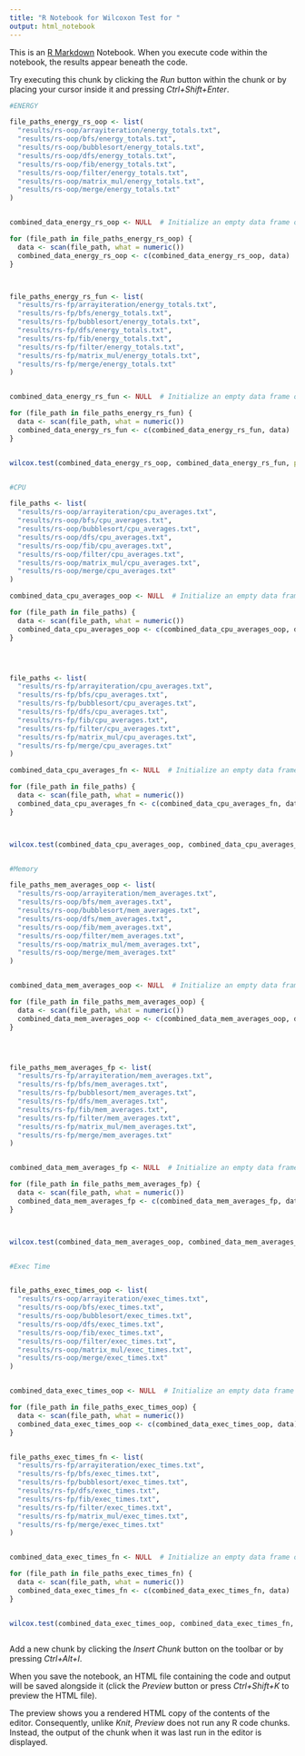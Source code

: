 ```yaml
---
title: "R Notebook for Wilcoxon Test for "
output: html_notebook
---
```


This is an [R Markdown](http://rmarkdown.rstudio.com) Notebook. When you execute code within the notebook, the results appear beneath the code. 

Try executing this chunk by clicking the *Run* button within the chunk or by placing your cursor inside it and pressing *Ctrl+Shift+Enter*. 

```r

#ENERGY

file_paths_energy_rs_oop <- list(
  "results/rs-oop/arrayiteration/energy_totals.txt",
  "results/rs-oop/bfs/energy_totals.txt",
  "results/rs-oop/bubblesort/energy_totals.txt",
  "results/rs-oop/dfs/energy_totals.txt",
  "results/rs-oop/fib/energy_totals.txt",
  "results/rs-oop/filter/energy_totals.txt",
  "results/rs-oop/matrix_mul/energy_totals.txt",
  "results/rs-oop/merge/energy_totals.txt"
)


combined_data_energy_rs_oop <- NULL  # Initialize an empty data frame or vector

for (file_path in file_paths_energy_rs_oop) {
  data <- scan(file_path, what = numeric())
  combined_data_energy_rs_oop <- c(combined_data_energy_rs_oop, data)  # Combine data from each file
}



file_paths_energy_rs_fun <- list(
  "results/rs-fp/arrayiteration/energy_totals.txt",
  "results/rs-fp/bfs/energy_totals.txt",
  "results/rs-fp/bubblesort/energy_totals.txt",
  "results/rs-fp/dfs/energy_totals.txt",
  "results/rs-fp/fib/energy_totals.txt",
  "results/rs-fp/filter/energy_totals.txt",
  "results/rs-fp/matrix_mul/energy_totals.txt",
  "results/rs-fp/merge/energy_totals.txt"
)


combined_data_energy_rs_fun <- NULL  # Initialize an empty data frame or vector

for (file_path in file_paths_energy_rs_fun) {
  data <- scan(file_path, what = numeric())
  combined_data_energy_rs_fun <- c(combined_data_energy_rs_fun, data)  # Combine data from each file
}


wilcox.test(combined_data_energy_rs_oop, combined_data_energy_rs_fun, paired=TRUE) 


#CPU

file_paths <- list(
  "results/rs-oop/arrayiteration/cpu_averages.txt",
  "results/rs-oop/bfs/cpu_averages.txt",
  "results/rs-oop/bubblesort/cpu_averages.txt",
  "results/rs-oop/dfs/cpu_averages.txt",
  "results/rs-oop/fib/cpu_averages.txt",
  "results/rs-oop/filter/cpu_averages.txt",
  "results/rs-oop/matrix_mul/cpu_averages.txt",
  "results/rs-oop/merge/cpu_averages.txt"
)

combined_data_cpu_averages_oop <- NULL  # Initialize an empty data frame or vector

for (file_path in file_paths) {
  data <- scan(file_path, what = numeric())
  combined_data_cpu_averages_oop <- c(combined_data_cpu_averages_oop, data)  # Combine data from each file
}




file_paths <- list(
  "results/rs-fp/arrayiteration/cpu_averages.txt",
  "results/rs-fp/bfs/cpu_averages.txt",
  "results/rs-fp/bubblesort/cpu_averages.txt",
  "results/rs-fp/dfs/cpu_averages.txt",
  "results/rs-fp/fib/cpu_averages.txt",
  "results/rs-fp/filter/cpu_averages.txt",
  "results/rs-fp/matrix_mul/cpu_averages.txt",
  "results/rs-fp/merge/cpu_averages.txt"
)

combined_data_cpu_averages_fn <- NULL  # Initialize an empty data frame or vector

for (file_path in file_paths) {
  data <- scan(file_path, what = numeric())
  combined_data_cpu_averages_fn <- c(combined_data_cpu_averages_fn, data)  # Combine data from each file
}



wilcox.test(combined_data_cpu_averages_oop, combined_data_cpu_averages_fn, paired=TRUE) 


#Memory

file_paths_mem_averages_oop <- list(
  "results/rs-oop/arrayiteration/mem_averages.txt",
  "results/rs-oop/bfs/mem_averages.txt",
  "results/rs-oop/bubblesort/mem_averages.txt",
  "results/rs-oop/dfs/mem_averages.txt",
  "results/rs-oop/fib/mem_averages.txt",
  "results/rs-oop/filter/mem_averages.txt",
  "results/rs-oop/matrix_mul/mem_averages.txt",
  "results/rs-oop/merge/mem_averages.txt"
)


combined_data_mem_averages_oop <- NULL  # Initialize an empty data frame or vector

for (file_path in file_paths_mem_averages_oop) {
  data <- scan(file_path, what = numeric())
  combined_data_mem_averages_oop <- c(combined_data_mem_averages_oop, data)  # Combine data from each file
}




file_paths_mem_averages_fp <- list(
  "results/rs-fp/arrayiteration/mem_averages.txt",
  "results/rs-fp/bfs/mem_averages.txt",
  "results/rs-fp/bubblesort/mem_averages.txt",
  "results/rs-fp/dfs/mem_averages.txt",
  "results/rs-fp/fib/mem_averages.txt",
  "results/rs-fp/filter/mem_averages.txt",
  "results/rs-fp/matrix_mul/mem_averages.txt",
  "results/rs-fp/merge/mem_averages.txt"
)


combined_data_mem_averages_fp <- NULL  # Initialize an empty data frame or vector

for (file_path in file_paths_mem_averages_fp) {
  data <- scan(file_path, what = numeric())
  combined_data_mem_averages_fp <- c(combined_data_mem_averages_fp, data)  # Combine data from each file
}



wilcox.test(combined_data_mem_averages_oop, combined_data_mem_averages_fp, paired=TRUE) 


#Exec Time


file_paths_exec_times_oop <- list(
  "results/rs-oop/arrayiteration/exec_times.txt",
  "results/rs-oop/bfs/exec_times.txt",
  "results/rs-oop/bubblesort/exec_times.txt",
  "results/rs-oop/dfs/exec_times.txt",
  "results/rs-oop/fib/exec_times.txt",
  "results/rs-oop/filter/exec_times.txt",
  "results/rs-oop/matrix_mul/exec_times.txt",
  "results/rs-oop/merge/exec_times.txt"
)


combined_data_exec_times_oop <- NULL  # Initialize an empty data frame or vector

for (file_path in file_paths_exec_times_oop) {
  data <- scan(file_path, what = numeric())
  combined_data_exec_times_oop <- c(combined_data_exec_times_oop, data)  # Combine data from each file
}


file_paths_exec_times_fn <- list(
  "results/rs-fp/arrayiteration/exec_times.txt",
  "results/rs-fp/bfs/exec_times.txt",
  "results/rs-fp/bubblesort/exec_times.txt",
  "results/rs-fp/dfs/exec_times.txt",
  "results/rs-fp/fib/exec_times.txt",
  "results/rs-fp/filter/exec_times.txt",
  "results/rs-fp/matrix_mul/exec_times.txt",
  "results/rs-fp/merge/exec_times.txt"
)


combined_data_exec_times_fn <- NULL  # Initialize an empty data frame or vector

for (file_path in file_paths_exec_times_fn) {
  data <- scan(file_path, what = numeric())
  combined_data_exec_times_fn <- c(combined_data_exec_times_fn, data)  # Combine data from each file
}


wilcox.test(combined_data_exec_times_oop, combined_data_exec_times_fn, paired=TRUE) 



```

Add a new chunk by clicking the *Insert Chunk* button on the toolbar or by pressing *Ctrl+Alt+I*.

When you save the notebook, an HTML file containing the code and output will be saved alongside it (click the *Preview* button or press *Ctrl+Shift+K* to preview the HTML file).

The preview shows you a rendered HTML copy of the contents of the editor. Consequently, unlike *Knit*, *Preview* does not run any R code chunks. Instead, the output of the chunk when it was last run in the editor is displayed.
